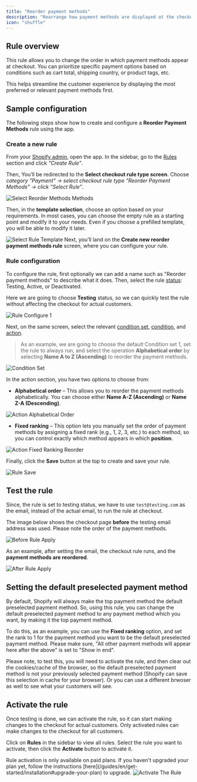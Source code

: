 ```yaml
---
title: "Reorder payment methods"
description: "Rearrange how payment methods are displayed at the checkout under given conditions."
icon: "shuffle"
---
```


## Rule overview

This rule allows you to change the order in which payment methods appear at checkout. You can prioritize specific payment options based on conditions such as cart total, shipping country, or product tags, etc.

This helps streamline the customer experience by displaying the most preferred or relevant payment methods first.

## Sample configuration

The following steps show how to create and configure a **Reorder Payment Methods** rule using the app.

### Create a new rule

From your [Shopify admin](/guides/en/get-started/installation#go-to-the-app), open the app. In the sidebar, go to the [Rules](/guides/en/get-started/quickstart#create-a-sample-rule) section and click _"Create Rule"_.

Then, You’ll be redirected to the **Select checkout rule type screen**. Choose _category "Payment" → select checkout rule type "Reorder Payment Methods" → click “Select Rule”_.

<img
  src="/images/essentials/payment/select-reorder-payment-methods.webp"
  alt="Select Reorder Methods Methods"
/>

Then, in the **template selection**, choose an option based on your requirements. In most cases, you can choose the empty rule as a starting point and modify it to your needs. Even if you choose a prefilled template, you will be able to modify it later.

<img
  src="/images/essentials/payment/select-rule-template-reorder-payment-methods.webp"
  alt="Select Rule Template"
/>
Next, you’ll land on the **Create new reorder payment methods rule** screen, where
you can configure your rule.

### Rule configuration

To configure the rule, first optionally we can add a name such as "Reorder payment methods" to describe what it does. Then, select the rule [status](/guides/en/get-started/concepts#status): Testing, Active, or Deactivated.

Here we are going to choose **Testing** status, so we can quickly test the rule without affecting the checkout for actual customers.

<img
  src="/images/essentials/payment/rule-configure-1-reorder-payment-methods.webp"
  alt="Rule Configure 1"
/>

Next, on the same screen, select the relevant [condition set](/guides/en/get-started/concepts#condition-set), [condition](/guides/en/get-started/concepts#conditions-when), and [action](/guides/en/get-started/concepts#action-what).

> As an example, we are going to choose the default Condition set 1, set the rule to always run, and select the operation **Alphabetical order** by selecting **Name A to Z (Ascending)** to reorder the payment methods.

<img
  src="/images/essentials/payment/condition-set-reorder-payment-methods.webp"
  alt="Condition Set"
/>

In the action section, you have two options to choose from:

- **Alphabetical order** – This allows you to reorder the payment methods alphabetically. You can choose either **Name A-Z (Ascending)** or **Name Z-A (Descending)**.

<img
  src="/images/essentials/payment/action-alphabetical-order-reorder-payment-methods.webp"
  alt="Action Alphabetical Order"
/>

- **Fixed ranking** – This option lets you manually set the order of payment methods by assigning a fixed rank (e.g., 1, 2, 3, etc.) to each method, so you can control exactly which method appears in which **position**.

<img
  src="/images/essentials/payment/action-fixed-ranking-reorder-payment-methods.webp"
  alt="Action Fixed Ranking Reorder"
/>

Finally, click the <b>Save</b> button at the top to create and save your rule.

<img src="/images/shared/save-rule.webp" alt="Rule Save" />

## Test the rule

Since, the rule is set to testing status, we have to use `test@testing.com` as the email, instead of the actual email, to run the rule at checkout.

<Warning>
  The image below shows the checkout page <b>before</b> the testing email
  address was used. Please note the order of the payment methods.
</Warning>

<img
  src="/images/essentials/payment/before-rule-apply-payment-methods.webp"
  alt="Before Rule Apply"
/>

As an example, after setting the email, the checkout rule runs, and the **payment methods are reordered**.

<img
  src="/images/essentials/payment/after-rule-apply-reorder-payment-methods.webp"
  alt="After Rule Apply"
/>

## Setting the default preselected payment method

By default, Shopify will always make the top payment method the default preselected payment method. So, using this rule, you can change the default preselected payment method to any payment method which you want, by making it the top payment method.

To do this, as an example, you can use the **Fixed ranking** option, and set the rank to 1 for the payment method you want to be the default preselected payment method. Please make sure, "All other payment methods will appear here after the above" is set to "Show in end".

<Warning>
  Please note, to test this, you will need to activate the rule, and then clear
  out the cookies/cache of the browser, so the default preselected payment
  method is not your previously selected payment method (Shopify can save this
  selection in cache for your browser). Or you can use a different brwoser as
  well to see what your customers will see.
</Warning>

## Activate the rule

Once testing is done, we can activate the rule, so it can start making changes to the checkout for actual customers. Only activated rules can make changes to the checkout for all customers.

Click on **Rules** in the sidebar to view all rules. Select the rule you want to activate, then click the **Activate** button to activate it.

<Warning>
  Rule activation is only available on paid plans. If you haven't upgraded your
  plan yet, follow the instructions
  [here](/guides/en/get-started/installation#upgrade-your-plan) to upgrade.
</Warning>
<img
  src="/images/essentials/payment/activate-the-rule-reorder-payment-methods.webp"
  alt="Activate The Rule"
/>
